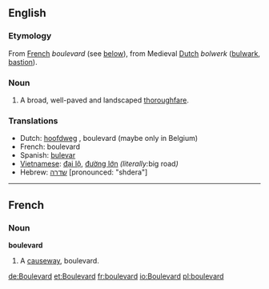 ==English==

===Etymology===
From [[French]] ''boulevard'' (see [[Boulevard#French|below]]), from Medieval [[Dutch]] ''bolwerk'' ([[bulwark]], [[bastion]]).

===Noun===
{{en-noun-reg}}

# A broad, well-paved and landscaped [[thoroughfare]].

===Translations===
*Dutch: [[hoofdweg]] {{m}}, boulevard {{m}} (maybe only in Belgium)
*French: boulevard {{m}}
*Spanish: [[bulevar]] {{m}}
*[[Vietnamese]]: [[đại lộ]], [[đường lớn]] ''(literally: ''big road'')''
*Hebrew: [[שדרה]] [pronounced: "shdera"] {{female}}
----

==French==
===Noun===
'''boulevard''' {{m}}
# A [[causeway]], boulevard.

[[de:Boulevard]]
[[et:Boulevard]]
[[fr:boulevard]]
[[io:Boulevard]]
[[pl:boulevard]]